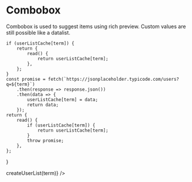 
<Meta title="Components/Combobox" component={Combobox} />

# Combobox

Combobox is used to suggest items using rich preview.
Custom values are still possible like a datalist.


	if (userListCache[term]) {
		return {
			read() {
				return userListCache[term];
			},
		};
	}
	const promise = fetch(`https://jsonplaceholder.typicode.com/users?q=${term}`)
		.then(response => response.json())
		.then(data => {
			userListCache[term] = data;
			return data;
		});
	return {
		read() {
			if (userListCache[term]) {
				return userListCache[term];
			}
			throw promise;
		},
	};
}

<Canvas>
	<Story name="usage">
		<Combobox initialValue="" getList={term => createUserList(term)} />
	</Story>
</Canvas>
